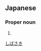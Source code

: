 ==Japanese==
{{ja-kanjitab|芝|崎}}

===Proper noun===
{{ja-pos|proper|しばさき}}

# {{surname|lang=ja}}

[[Category:Japanese surnames|しばさき]]